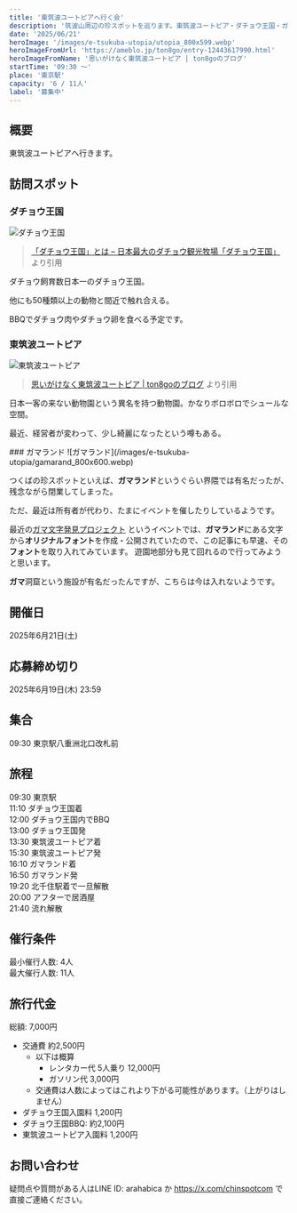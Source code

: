 ```yaml
---
title: '東筑波ユートピアへ行く会'
description: '筑波山周辺の珍スポットを巡ります。東筑波ユートピア・ダチョウ王国・ガマランドを巡ります。'
date: '2025/06/21'
heroImage: '/images/e-tsukuba-utopia/utopia_800x599.webp'
heroImageFromUrl: 'https://ameblo.jp/ton8go/entry-12443617990.html'
heroImageFromName: '思いがけなく東筑波ユートピア | ton8goのブログ'
startTime: '09:30 〜'
place: '東京駅'
capacity: '6 / 11人'
label: '募集中'
---
```


## 概要

東筑波ユートピアへ行きます。

## 訪問スポット


### ダチョウ王国

![ダチョウ王国](/images/e-tsukuba-utopia/dachou_800x490.webp)

> [「ダチョウ王国」とは – 日本最大のダチョウ観光牧場「ダチョウ王国」](https://dacho.co.jp/dacho-oukoku) より引用

ダチョウ飼育数日本一のダチョウ王国。

他にも50種類以上の動物と間近で触れ合える。

BBQでダチョウ肉やダチョウ卵を食べる予定です。

### 東筑波ユートピア
![東筑波ユートピア](/images/e-tsukuba-utopia/utopia_800x599.webp)
> [思いがけなく東筑波ユートピア | ton8goのブログ](https://ameblo.jp/ton8go/entry-12443617990.html) より引用

日本一客の来ない動物園という異名を持つ動物園。かなりボロボロでシュールな空間。

最近、経営者が変わって、少し綺麗になったという噂もある。

<div class="gamamoji">
### ガマランド
![ガマランド](/images/e-tsukuba-utopia/gamarand_800x600.webp)

つくばの珍スポットといえば、**ガマランド**というぐらい界隈では有名だったが、残念ながら閉業してしまった。

ただ、最近は所有者が代わり、たまにイベントを催したりしているようです。

最近の[ガマ文字発見プロジェクト](https://note.com/miroku_sanso/n/n78382fd9fbc1) というイベントでは、**ガマランド**にある文字から**オリジナルフォント**を作成・公開されていたので、この記事にも早速、その**フォント**を取り入れてみています。
遊園地部分も見て回れるので行ってみようと思います。

**ガマ**洞窟という施設が有名だったんですが、こちらは今は入れないようです。
</div>

## 開催日

2025年6月21日(土)

## 応募締め切り

2025年6月19日(木) 23:59

## 集合

09:30 東京駅八重洲北口改札前

## 旅程
09:30 東京駅  
11:10 ダチョウ王国着  
12:00 ダチョウ王国内でBBQ  
13:00 ダチョウ王国発  
13:30 東筑波ユートピア着  
15:30 東筑波ユートピア発  
16:10 ガマランド着  
16:50 ガマランド発  
19:20 北千住駅着で一旦解散  
20:00 アフターで居酒屋  
21:40 流れ解散  



## 催行条件

最小催行人数: 4人  
最大催行人数: 11人

## 旅行代金

総額: 7,000円

- 交通費 約2,500円
  - 以下は概算
    - レンタカー代 5人乗り 12,000円
    - ガソリン代 3,000円
  * 交通費は人数によってはこれより下がる可能性があります。（上がりはしません）
- ダチョウ王国入園料 1,200円
- ダチョウ王国BBQ: 約2,100円
- 東筑波ユートピア入園料 1,200円

## お問い合わせ

疑問点や質問がある人はLINE ID: arahabica か https://x.com/chinspotcom で直接ご連絡ください。

